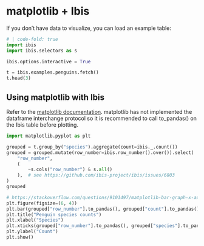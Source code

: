 # matplotlib + Ibis

If you don't have data to visualize, you can load an example table:

```python
# | code-fold: true
import ibis
import ibis.selectors as s

ibis.options.interactive = True

t = ibis.examples.penguins.fetch()
t.head(3)
```

## Using matplotlib with Ibis

Refer to the [matplotlib documentation](https://matplotlib.org/). matplotlib has not implemented the dataframe interchange protocol so it is recommended to call to_pandas() on the Ibis table before plotting.

```python
import matplotlib.pyplot as plt

grouped = t.group_by("species").aggregate(count=ibis._.count())
grouped = grouped.mutate(row_number=ibis.row_number().over()).select(
    "row_number",
    (
        ~s.cols("row_number") & s.all()
    ),  # see https://github.com/ibis-project/ibis/issues/6803
)
grouped
```

```python
# https://stackoverflow.com/questions/9101497/matplotlib-bar-graph-x-axis-wont-plot-string-values
plt.figure(figsize=(6, 4))
plt.bar(grouped["row_number"].to_pandas(), grouped["count"].to_pandas())
plt.title("Penguin species counts")
plt.xlabel("Species")
plt.xticks(grouped["row_number"].to_pandas(), grouped["species"].to_pandas())
plt.ylabel("Count")
plt.show()
```
